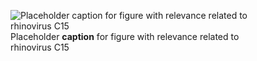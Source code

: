 ![Placeholder __caption__ for figure with relevance related to rhinovirus C15](/img/placeholder.jpg)